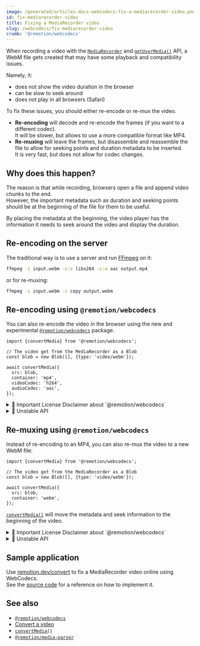 ```yaml
---
image: /generated/articles-docs-webcodecs-fix-a-mediarecorder-video.png
id: fix-mediarecorder-video
title: Fixing a MediaRecorder video
slug: /webcodecs/fix-mediarecorder-video
crumb: '@remotion/webcodecs'
---
```


When recording a video with the [`MediaRecorder`](https://developer.mozilla.org/en-US/docs/Web/API/MediaRecorder) and [`getUserMedia()`](https://developer.mozilla.org/en-US/docs/Web/API/MediaDevices/getUserMedia) API, a WebM file gets created that may have some playback and compatibility issues.

Namely, it:

- does not show the video duration in the browser
- can be slow to seek around
- does not play in all browsers (Safari)

To fix these issues, you should either re-encode or re-mux the video.

- **Re-encoding** will decode and re-encode the frames (if you want to a different codec).  
  It will be slower, but allows to use a more compatible format like MP4.
- **Re-muxing** will leave the frames, but disassemble and reassemble the file to allow for seeking points and duration metadata to be inserted.  
  It is very fast, but does not allow for codec changes.

## Why does this happen?

The reason is that while recording, browsers open a file and append video chunks to the end.  
However, the important metadata such as duration and seeking points should be at the beginning of the file for them to be useful.

By placing the metadata at the beginning, the video player has the information it needs to seek around the video and display the duration.

## Re-encoding on the server

The traditional way is to use a server and run [FFmpeg](https://ffmpeg.org) on it:

```sh
ffmpeg -i input.webm -c:v libx264 -c:a aac output.mp4
```

or for re-muxing:

```sh
ffmpeg -i input.webm -c copy output.webm
```

## Re-encoding using `@remotion/webcodecs`

You can also re-encode the video in the browser using the new and experimental [`@remotion/webcodecs`](/docs/webcodecs) package.

```tsx twoslash title="Re-encoding a video"
import {convertMedia} from '@remotion/webcodecs';

// The video get from the MediaRecorder as a Blob
const blob = new Blob([], {type: 'video/webm'});

await convertMedia({
  src: blob,
  container: 'mp4',
  videoCodec: 'h264',
  audioCodec: 'aac',
});
```


<details>
  <summary>💼 Important License Disclaimer about `@remotion/webcodecs`</summary>
  <LicenseDisclaimer />
</details>
<details>
  <summary>🚧 Unstable API</summary>
  <UnstableDisclaimer />
</details>

## Re-muxing using `@remotion/webcodecs`

Instead of re-encoding to an MP4, you can also re-mux the video to a new WebM file:

```tsx twoslash title="Re-muxing a video"
import {convertMedia} from '@remotion/webcodecs';

// The video get from the MediaRecorder as a Blob
const blob = new Blob([], {type: 'video/webm'});

await convertMedia({
  src: blob,
  container: 'webm',
});
```

[`convertMedia()`](/docs/webcodecs/convert-media) will move the metadata and seek information to the beginning of the video.

<details>
  <summary>💼 Important License Disclaimer about `@remotion/webcodecs`</summary>
  <LicenseDisclaimer />
</details>
<details>
  <summary>🚧 Unstable API</summary>
  <UnstableDisclaimer />
</details>

## Sample application

Use [remotion.dev/convert](https://remotion.dev/convert) to fix a MediaRecorder video online using WebCodecs.  
See the [source code](https://github.com/remotion-dev/remotion/tree/main/packages/convert) for a reference on how to implement it.

## See also

- [`@remotion/webcodecs`](/docs/webcodecs)
- [Convert a video](/docs/webcodecs/convert-a-video)
- [`convertMedia()`](/docs/webcodecs/convert-media)
- [`@remotion/media-parser`](/docs/media-parser)
